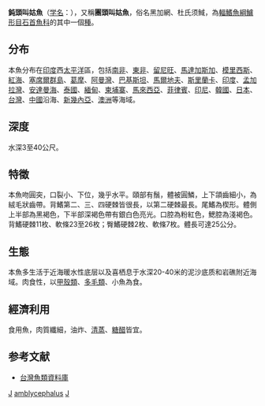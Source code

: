 {{Speciesbox 
| taxon = Johnius amblycephalus
| status = NE
| authority = [[Bleeker|Bleeker]], 1855
| synonyms = *''Umbrina amblycephalus''<br /><small>Bleeker, 1855</small>
*''Umbrina amblycephala''<br /><small>Bleeker, 1855</small>
*''Umbrina muelleri''<br /><small>Klunzinger, 1880</small>
}}
'''鈍頭叫姑魚'''（[[学名|学名]]：{{lang|la|''Johnius amblycephalus''}}），又稱'''團頭叫姑魚'''，俗名黑加網、杜氏须䱛，為[[輻鰭魚綱|輻鰭魚綱]][[鱸形目|鱸形目]][[石首魚科|石首魚科]]的其中一個[[種|種]]。

==分布==
本魚分布在[[印度|印度]]西[[太平洋|太平洋]]區，包括[[南非|南非]]、[[東非|東非]]、[[留尼旺|留尼旺]]、[[馬達加斯加|馬達加斯加]]、[[模里西斯|模里西斯]]、[[紅海|紅海]]、[[塞席爾群島|塞席爾群島]]、[[葛摩|葛摩]]、[[阿曼灣|阿曼灣]]、[[巴基斯坦|巴基斯坦]]、[[馬爾地夫|馬爾地夫]]、[[斯里蘭卡|斯里蘭卡]]、[[印度|印度]]、[[孟加拉灣|孟加拉灣]]、[[安達曼海|安達曼海]]、[[泰國|泰國]]、[[緬甸|緬甸]]、[[柬埔寨|柬埔寨]]、[[馬來西亞|馬來西亞]]、[[菲律賓|菲律賓]]、[[印尼|印尼]]、[[韓國|韓國]]、[[日本|日本]]、[[台灣|台灣]]、[[中國|中國]]沿海、[[新幾內亞|新幾內亞]]、[[澳洲|澳洲]]等海域。

==深度==
水深3至40公尺。

==特徵==
本魚吻圓突，口裂小、下位，幾乎水平。頤部有鬚，體被圓鱗，上下頜齒細小，為絨毛狀齒帶。背鰭第二、三、四硬棘皆很長，以第二硬棘最長。尾鰭為楔形。體側上半部為黑褐色，下半部深褐色帶有銀白色亮光。口腔為粉紅色，鰓腔為淺褐色。背鰭硬棘11枚、軟條23至26枚；臀鰭硬棘2枚、軟條7枚。體長可達25公分。

==生態==
本魚多生活于近海暖水性底层以及喜栖息于水深20-40米的泥沙底质和岩礁附近海域。肉食性，以[[甲殼類|甲殼類]]、[[多毛類|多毛類]]、小魚為食。

==經濟利用==
食用魚，肉質纖細，油炸、[[清蒸|清蒸]]、[[糖醋|糖醋]]皆宜。

==参考文献==
*[http://fishdb.sinica.edu.tw/ 台灣魚類資料庫]{{Wayback|url=http://fishdb.sinica.edu.tw/ |date=20160304193340 }}
{{reflist}}
{{Taxonbar}}

[[Category:食用魚|J]]
[[Category:叫姑魚屬|amblycephalus]]
[[Category:1855年描述的魚類|J]]